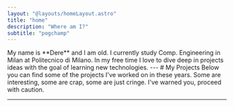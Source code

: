 ```yaml
---
layout: "@layouts/homeLayout.astro"
title: "home"
description: "Where am I?"
subtitle: "pogchamp"
---
```


<Paragraph subtitle="This website is my first ever attempt at something I was always afraid of: web development.">
My name is **Dere** and I am <AgeDisplay client:load /> old. I currently study <Shield icon="noto:books">Comp. Engineering</Shield> in
<Shield icon="twemoji:flag-italy" url="https://it.wikipedia.org/wiki/Italia">Milan</Shield> at
<Shield icon="noto:classical-building" url="https://www.polimi.it/">Politecnico di Milano</Shield>.
In my free time I love to dive deep in projects ideas with the goal of learning new technologies.
</Paragraph>

<Links />
---
# My Projects
Below you can find some of the projects I've worked on in these years. Some are interesting, some are crap, some are just cringe.
I've warned you, proceed with caution.

---
<Projects />
			




